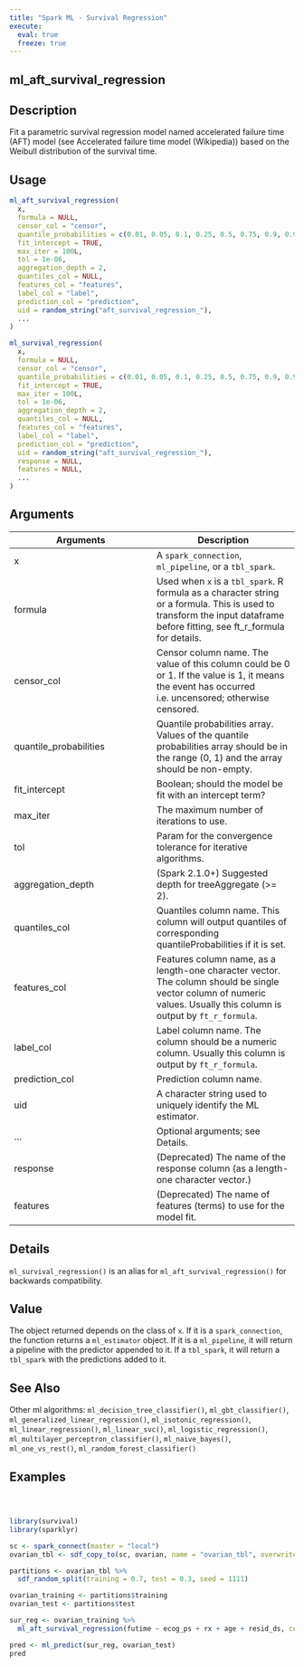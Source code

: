 ```yaml
---
title: "Spark ML - Survival Regression"
execute:
  eval: true
  freeze: true
---
```


## ml_aft_survival_regression

## Description
Fit a parametric survival regression model named accelerated failure time (AFT) model (see Accelerated failure time model (Wikipedia)) based on the Weibull distribution of the survival time.


## Usage
```r
ml_aft_survival_regression(
  x,
  formula = NULL,
  censor_col = "censor",
  quantile_probabilities = c(0.01, 0.05, 0.1, 0.25, 0.5, 0.75, 0.9, 0.95, 0.99),
  fit_intercept = TRUE,
  max_iter = 100L,
  tol = 1e-06,
  aggregation_depth = 2,
  quantiles_col = NULL,
  features_col = "features",
  label_col = "label",
  prediction_col = "prediction",
  uid = random_string("aft_survival_regression_"),
  ...
)

ml_survival_regression(
  x,
  formula = NULL,
  censor_col = "censor",
  quantile_probabilities = c(0.01, 0.05, 0.1, 0.25, 0.5, 0.75, 0.9, 0.95, 0.99),
  fit_intercept = TRUE,
  max_iter = 100L,
  tol = 1e-06,
  aggregation_depth = 2,
  quantiles_col = NULL,
  features_col = "features",
  label_col = "label",
  prediction_col = "prediction",
  uid = random_string("aft_survival_regression_"),
  response = NULL,
  features = NULL,
  ...
)
```

## Arguments
|Arguments|Description|
|---|---|
| x | A `spark_connection`, `ml_pipeline`, or a `tbl_spark`. |
| formula | Used when `x` is a `tbl_spark`. R formula as a character string or a formula. This is used to transform the input dataframe before fitting, see ft_r_formula for details. |
| censor_col | Censor column name. The value of this column could be 0 or 1. If the value is 1, it means the event has occurred i.e. uncensored; otherwise censored. |
| quantile_probabilities | Quantile probabilities array. Values of the quantile probabilities array should be in the range (0, 1) and the array should be non-empty. |
| fit_intercept | Boolean; should the model be fit with an intercept term? |
| max_iter | The maximum number of iterations to use. |
| tol | Param for the convergence tolerance for iterative algorithms. |
| aggregation_depth | (Spark 2.1.0+) Suggested depth for treeAggregate (>= 2). |
| quantiles_col | Quantiles column name. This column will output quantiles of corresponding quantileProbabilities if it is set. |
| features_col | Features column name, as a length-one character vector. The column should be single vector column of numeric values. Usually this column is output by `ft_r_formula`. |
| label_col | Label column name. The column should be a numeric column. Usually this column is output by `ft_r_formula`. |
| prediction_col | Prediction column name. |
| uid | A character string used to uniquely identify the ML estimator. |
| ... | Optional arguments; see Details. |
| response | (Deprecated) The name of the response column (as a length-one character vector.) |
| features | (Deprecated) The name of features (terms) to use for the model fit. |

## Details
`ml_survival_regression()` is an alias for `ml_aft_survival_regression()` for backwards compatibility.

## Value
The object returned depends on the class of `x`. If it is a `spark_connection`, the function returns a `ml_estimator` object. If it is a `ml_pipeline`, it will return a pipeline with the predictor appended to it. If a `tbl_spark`, it will return a `tbl_spark` with the predictions added to it.





## See Also
Other ml algorithms: `ml_decision_tree_classifier()`, `ml_gbt_classifier()`, `ml_generalized_linear_regression()`, `ml_isotonic_regression()`, `ml_linear_regression()`, `ml_linear_svc()`, `ml_logistic_regression()`, `ml_multilayer_perceptron_classifier()`, `ml_naive_bayes()`, `ml_one_vs_rest()`, `ml_random_forest_classifier()`

## Examples
```r



library(survival)
library(sparklyr)

sc <- spark_connect(master = "local")
ovarian_tbl <- sdf_copy_to(sc, ovarian, name = "ovarian_tbl", overwrite = TRUE)

partitions <- ovarian_tbl %>%
  sdf_random_split(training = 0.7, test = 0.3, seed = 1111)

ovarian_training <- partitions$training
ovarian_test <- partitions$test

sur_reg <- ovarian_training %>%
  ml_aft_survival_regression(futime ~ ecog_ps + rx + age + resid_ds, censor_col = "fustat")

pred <- ml_predict(sur_reg, ovarian_test)
pred



```
